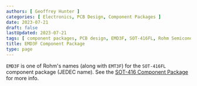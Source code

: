 ```yaml
---
authors: [ Geoffrey Hunter ]
categories: [ Electronics, PCB Design, Component Packages ]
date: 2023-07-21
draft: false
lastUpdated: 2023-07-21
tags: [ component packages, PCB design, EMD3F, SOT-416FL, Rohm Semiconductor ]
title: EMD3F Component Package
type: page
---
```



`EMD3F` is one of Rohm's names (along with `EMT3F`) for the `SOT-416FL` component package (JEDEC name). See the [SOT-416 Component Package](/pcb-design/component-packages/sot-416-component-package/) for more info. 
